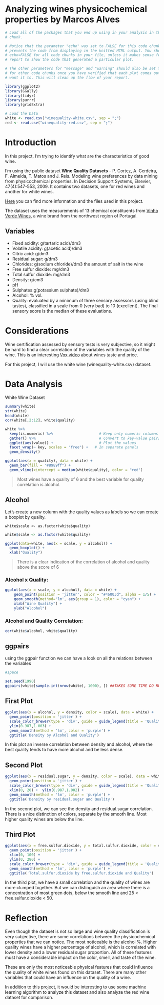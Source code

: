 Analyzing wines physicochemical properties by Marcos Alves
========================================================


```r
# Load all of the packages that you end up using in your analysis in this code
# chunk.

# Notice that the parameter "echo" was set to FALSE for this code chunk. This
# prevents the code from displaying in the knitted HTML output. You should set
# echo=FALSE for all code chunks in your file, unless it makes sense for your
# report to show the code that generated a particular plot.

# The other parameters for "message" and "warning" should also be set to FALSE
# for other code chunks once you have verified that each plot comes out as you
# want it to. This will clean up the flow of your report.

library(ggplot2)
library(GGally)
library(tidyr)
library(purrr)
library(gridExtra)

```

```r
# Load the Data
white <- read.csv("winequality-white.csv", sep = ";")
red <- read.csv("winequality-red.csv", sep = ";")
```
# Introduction

In this project, I'm trying to identify what are the characteristics of good wine.

I'm using the public dataset **Wine Quality Datasets** - P. Cortez, A. Cerdeira, F. Almeida, T. Matos and J. Reis. Modeling wine preferences by data mining from physicochemical properties. In Decision Support Systems, Elsevier, 47(4):547-553, 2009.
It contains two datasets, one for red wines and another for white wines.

[Here]("http://www3.dsi.uminho.pt/pcortez/wine/") you can find more information and the files used in this project.

The dataset uses the measurements of 13 chemical constituents from [Vinho Verde Wines](http://www.vinhoverde.pt/), a wine brand from the northwest region of Portugal.

## Variables
- Fixed acidity: g(tartaric acid)/dm3
- Volatile acidity: g(acetic acid)/dm3
- Citric acid: g/dm3
- Residual sugar: g/dm3
- Chlorides: g(sodium chloride)/dm3 the amount of salt in the wine
- Free sulfur dioxide: mg/dm3
- Total sulfur dioxide: mg/dm3
- Density: g/cm3
- pH
- Sulphates:g(potassium sulphate)/dm3
- Alcohol: % vol.
- Quality:  evaluated by a minimum of three sensory assessors (using blind tastes), classified in a scale from 0 (very bad) to 10 (excellent). The final sensory score is the median of these evaluations.

# Considerations

Wine certification assessed by sensory tests is very subjective, so it might be hard to find a clear correlation of the variables with the quality of the wine.
This is an interesting [Vox video](https://www.youtube.com/watch?v=mVKuCbjFfIY) about wines taste and price.

For this project, I will use the white wine (winequality-white.csv) dataset.

# Data Analysis

 White Wine Dataset

```r

summary(white)
str(white)
head(white)
cor(white[,2:12], white$quality)

white %>%
  keep(is.numeric) %>%                     # Keep only numeric columns
  gather() %>%                             # Convert to key-value pairs
  ggplot(aes(value)) +                     # Plot the values
  facet_wrap(~ key, scales = "free") +   # In separate panels
  geom_density() 

ggplot(aes(x = quality), data = white) +
  geom_bar(fill = "#8989ff") +
  geom_vline(xintercept = median(white$quality), color = "red")

```

> Most wines have a quality of 6 and the best variable for quality correlation is alcohol.

## Alcohol


Let's create a new column with the quality values as labels so we can create a boxplot by quality.
```
white$scale <- as.factor(white$quality)
```
```r

white$scale <- as.factor(white$quality)

ggplot(data=white, aes(x = scale, y = alcohol)) +
  geom_boxplot() +
  xlab("Quality")

```

> There is a clear indication of the correlation of alcohol and quality above the score of 6 


### Alcohol x Quality:
```r

ggplot(aes(x = scale, y = alcohol), data = white) +
    geom_point(position = 'jitter', color = "#46003d", alpha = 1/5) +
    geom_smooth(method='lm', aes(group = 1), color = "cyan") +
    xlab("Wine Quality") +
    ylab("Alcohol")

```

### Alcohol and Quality Correlation:

```r
cor(white$alcohol, white$quality)

```

## ggpairs

using the ggpair function we can have a look on all the relations between the variables

```r
#space

set.seed(1990)
ggpairs(white[sample.int(nrow(white), 1000), ]) ##TAKES SOME TIME DO RUN

```

## First Plot

```r

ggplot(aes(x = alcohol, y = density, color = scale), data = white) + 
  geom_point(position = 'jitter') +
  scale_color_brewer(type = 'div', guide = guide_legend(title = 'Quality')) +
  ylim(0.987,1.003) +
  geom_smooth(method = 'lm', color = 'purple') +
  ggtitle('Density by Alcohol and Quality')

```

In this plot an inverse correlation between density and alcohol, where the best quality tends to have more alcohol and be less dense.


## Second Plot

```r

ggplot(aes(x = residual.sugar, y = density, color = scale), data = white) +
  geom_point(position = 'jitter') +
  scale_color_brewer(type = 'div', guide = guide_legend(title = 'Quality')) +
  xlim(0, 20) +  ylim(0.987,1.002) +
  geom_smooth(method = 'lm', color = 'purple') +
  ggtitle('Density by residual.sugar and Quality')

```

In the second plot, we can see the density and residual.sugar correlation. There is a nice distinction of colors, separate by the smooth line. Most higher quality wines are below the line.

## Third Plot

```r

ggplot(aes(x = free.sulfur.dioxide, y = total.sulfur.dioxide, color = scale), data = white) + 
  geom_point(position = 'jitter') +
  xlim(0, 100) +
  ylim(0, 280) +
  scale_color_brewer(type = 'div', guide = guide_legend(title = 'Quality')) +
  geom_smooth(method = 'lm', color = 'purple') +
  ggtitle('Total.sulfur.dioxide by free.sulfur.dioxide and Quality')

```

In the third plot, we have a small correlation and the quality of wines are more clumped together. But we can distinguish an area where there is a concentration of most green dots, below the smooth line and 25 < free.sulfur.dioxide < 50. 

# Reflection

Even though the dataset is not so large and wine quality classification is very subjective, there are some correlations between the physicochemical properties that we can notice. The most noticeable is the alcohol %. Higher quality wines have a higher percentage of alcohol, which is correlated with lower density and a lower residual sugar proportion. All of these features must have a considerable impact on the color, smell, and taste of the wine.

These are only the most noticeable physical features that could influence the quality of white wines found on this dataset. There are many other variables that could have an influence on the quality of a wine. 

In addition to this project, it would be interesting to use some machine learning algorithm to analyze this dataset and also analyze the red wine dataset for comparison.

